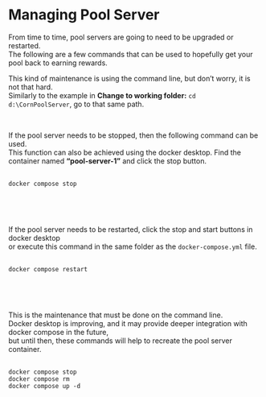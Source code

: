 # Managing Pool Server

From time to time, pool servers are going to need to be upgraded or restarted.  
The following are a few commands that can be used to hopefully get your pool back to earning rewards.

This kind of maintenance is using the command line, but don’t worry, it is not that hard.  
Similarly to the example in **Change to working folder:** `cd d:\CornPoolServer`, go to that same path.

</br>

If the pool server needs to be stopped, then the following command can be used.  
This function can also be achieved using the docker desktop. Find the container named **“pool-server-1”** and click the stop button.

<div>
  <pre className="whitespace-pre-wrap m-0">
    <code className="language-bash">
docker compose stop
    </code>
  </pre>
</div>

</br>

If the pool server needs to be restarted, click the stop and start buttons in docker desktop  
or execute this command in the same folder as the `docker-compose.yml` file.

<div>
  <pre className="whitespace-pre-wrap m-0">
    <code className="language-bash">
docker compose restart
    </code>
  </pre>
</div>

</br>

This is the maintenance that must be done on the command line.  
Docker desktop is improving, and it may provide deeper integration with docker compose in the future,  
but until then, these commands will help to recreate the pool server container.

<div>
  <pre className="whitespace-pre-wrap m-0">
    <code className="language-bash">
docker compose stop
docker compose rm
docker compose up -d
    </code>
  </pre>
</div>
